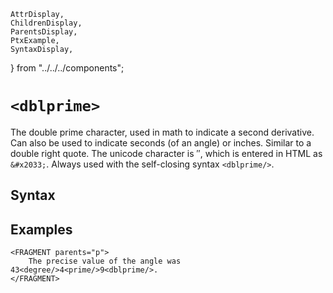     AttrDisplay,
    ChildrenDisplay,
    ParentsDisplay,
    PtxExample,
    SyntaxDisplay,
} from "../../../components";

# `<dblprime>`

The double prime character, used in math to indicate a second derivative. Can also be used to indicate seconds (of an angle) or inches.
Similar to a double right quote. The unicode character is &#x2033;, which is entered in HTML as `&#x2033;`.
Always used with the self-closing syntax `<dblprime/>`.

## Syntax

<SyntaxDisplay name="dblprime" />

## Examples
```ptx-example
<FRAGMENT parents="p">
    The precise value of the angle was 43<degree/>4<prime/>9<dblprime/>.
</FRAGMENT>
```